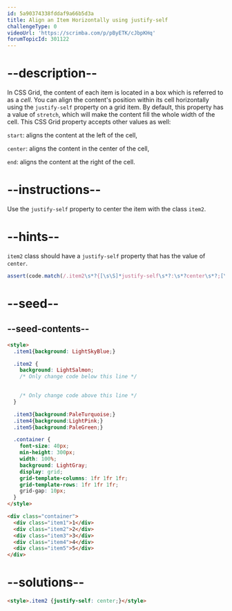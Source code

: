 ```yaml
---
id: 5a90374338fddaf9a66b5d3a
title: Align an Item Horizontally using justify-self
challengeType: 0
videoUrl: 'https://scrimba.com/p/pByETK/cJbpKHq'
forumTopicId: 301122
---
```


# --description--

In CSS Grid, the content of each item is located in a box which is referred to as a <dfn>cell</dfn>. You can align the content's position within its cell horizontally using the `justify-self` property on a grid item. By default, this property has a value of `stretch`, which will make the content fill the whole width of the cell. This CSS Grid property accepts other values as well:

`start`: aligns the content at the left of the cell,

`center`: aligns the content in the center of the cell,

`end`: aligns the content at the right of the cell.

# --instructions--

Use the `justify-self` property to center the item with the class `item2`.

# --hints--

`item2` class should have a `justify-self` property that has the value of `center`.

```js
assert(code.match(/.item2\s*?{[\s\S]*justify-self\s*?:\s*?center\s*?;[\s\S]*}/gi));
```

# --seed--

## --seed-contents--

```html
<style>
  .item1{background: LightSkyBlue;}

  .item2 {
    background: LightSalmon;
    /* Only change code below this line */

    
    /* Only change code above this line */
  }

  .item3{background:PaleTurquoise;}
  .item4{background:LightPink;}
  .item5{background:PaleGreen;}

  .container {
    font-size: 40px;
    min-height: 300px;
    width: 100%;
    background: LightGray;
    display: grid;
    grid-template-columns: 1fr 1fr 1fr;
    grid-template-rows: 1fr 1fr 1fr;
    grid-gap: 10px;
  }
</style>

<div class="container">
  <div class="item1">1</div>
  <div class="item2">2</div>
  <div class="item3">3</div>
  <div class="item4">4</div>
  <div class="item5">5</div>
</div>
```

# --solutions--

```html
<style>.item2 {justify-self: center;}</style>
```
